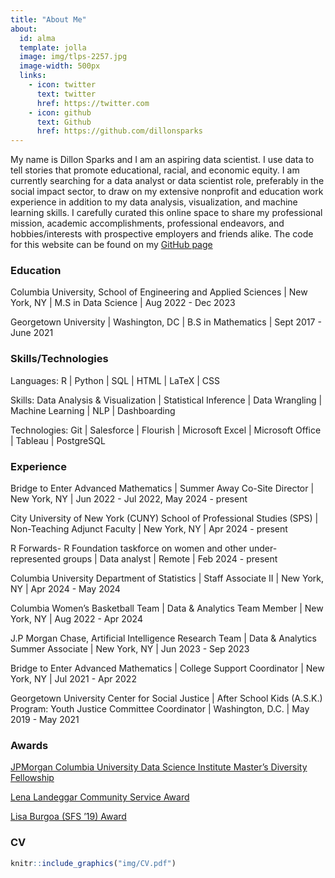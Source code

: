 ```yaml
---
title: "About Me"
about:
  id: alma
  template: jolla
  image: img/tlps-2257.jpg
  image-width: 500px
  links:
    - icon: twitter
      text: twitter
      href: https://twitter.com
    - icon: github
      text: Github
      href: https://github.com/dillonsparks
---
```



:::{#alma}


My name is Dillon Sparks and I am an aspiring data scientist. I use data to tell stories that promote educational, racial, and economic equity. I am currently searching for a data analyst or data scientist role, preferably in the social impact sector, to draw on my extensive nonprofit and education work experience in addition to my data analysis, visualization, and machine learning skills. I carefully curated this online space to share my professional mission, academic accomplishments, professional endeavors, and hobbies/interests with prospective employers and friends alike. The code for this website can be found on my [GitHub page](https://github.com/dillonsparks/personal-website)

:::

### Education

Columbia University, School of Engineering and Applied Sciences | New York, NY |
M.S in Data Science | Aug 2022 - Dec 2023

Georgetown University | Washington, DC |
B.S in Mathematics | Sept 2017 - June 2021

### Skills/Technologies

Languages: R | Python | SQL |  HTML | LaTeX | CSS

Skills: Data Analysis & Visualization | Statistical Inference | Data Wrangling | Machine Learning | NLP | Dashboarding

Technologies: Git | Salesforce | Flourish | Microsoft Excel | Microsoft Office | Tableau | PostgreSQL


### Experience

Bridge to Enter Advanced Mathematics | Summer Away Co-Site Director | New York, NY | Jun 2022 - Jul 2022, May 2024 - present

City University of New York (CUNY) School of Professional Studies (SPS) | Non-Teaching Adjunct Faculty | New York, NY | Apr 2024 - present

R Forwards- R Foundation taskforce on women and other under-represented groups | Data analyst | Remote | Feb 2024 - present

Columbia University Department of Statistics | Staff Associate II | New York, NY | Apr 2024 - May 2024

Columbia Women's Basketball Team | Data & Analytics Team Member | New York, NY | Aug 2022 - Apr 2024

J.P Morgan Chase, Artificial Intelligence Research Team | Data & Analytics Summer Associate | New York, NY | Jun 2023 - Sep 2023

Bridge to Enter Advanced Mathematics  | College Support Coordinator | New York, NY | Jul 2021 - Apr 2022

Georgetown University Center for Social Justice  | After School Kids (A.S.K.) Program: Youth Justice Committee Coordinator | Washington, D.C. | May 2019 - May 2021


### Awards

[JPMorgan Columbia University Data Science Institute Master’s Diversity Fellowship](https://datascience.columbia.edu/news/2022/meet-the-class-of-2024-dillon-sparks-uses-data-to-promote-educational-equity/)

[Lena Landeggar Community Service Award](https://studentaffairs.georgetown.edu/landeggerserviceawards/)

[Lisa Burgoa (SFS '19) Award](https://csj.georgetown.edu/celebration/)

### CV 



```r
knitr::include_graphics("img/CV.pdf")
```
